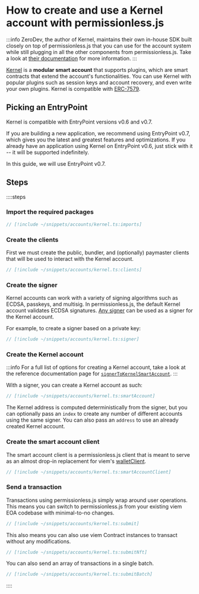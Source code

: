 # How to create and use a Kernel account with permissionless.js

:::info
ZeroDev, the author of Kernel, maintains their own in-house SDK built closely on top of permissionless.js that you can use for the account system while still plugging in all the other components from permissionless.js. Take a look at [their documentation](https://docs.zerodev.app) for more information.
:::

[Kernel](https://github.com/zerodevapp/kernel) is a **modular smart account** that supports plugins, which are smart contracts that extend the account's functionalities.  You can use Kernel with popular plugins such as session keys and account recovery, and even write your own plugins.  Kernel is compatible with [ERC-7579](https://eips.ethereum.org/EIPS/eip-7579).

## Picking an EntryPoint

Kernel is compatible with EntryPoint versions v0.6 and v0.7.

If you are building a new application, we recommend using EntryPoint v0.7, which gives you the latest and greatest features and optimizations. If you already have an application using Kernel on EntryPoint v0.6, just stick with it -- it will be supported indefinitely.

In this guide, we will use EntryPoint v0.7.

## Steps

::::steps

### Import the required packages

```ts
// [!include ~/snippets/accounts/kernel.ts:imports]
```

### Create the clients

First we must create the public, bundler, and (optionally) paymaster clients that will be used to interact with the Kernel account.

```ts
// [!include ~/snippets/accounts/kernel.ts:clients]
```

### Create the signer

Kernel accounts can work with a variety of signing algorithms such as ECDSA, passkeys, and multisig. In permissionless.js, the default Kernel account validates ECDSA signatures. [Any signer](/permissionless/how-to/signers) can be used as a signer for the Kernel account.

For example, to create a signer based on a private key:

```ts
// [!include ~/snippets/accounts/kernel.ts:signer]
```

### Create the Kernel account

:::info
For a full list of options for creating a Kernel account, take a look at the reference documentation page for [`signerToKernelSmartAccount`](/permissionless/reference/accounts/signerToKernelSmartAccount).
:::

With a signer, you can create a Kernel account as such:

```ts
// [!include ~/snippets/accounts/kernel.ts:smartAccount]
```

The Kernel address is computed deterministically from the signer, but you can optionally pass an `index` to create any number of different accounts using the same signer. You can also pass an `address` to use an already created Kernel account.

### Create the smart account client

The smart account client is a permissionless.js client that is meant to serve as an almost drop-in replacement for viem's [walletClient](https://viem.sh/docs/clients/wallet.html).

```ts
// [!include ~/snippets/accounts/kernel.ts:smartAccountClient]
```

### Send a transaction

Transactions using permissionless.js simply wrap around user operations. This means you can switch to permissionless.js from your existing viem EOA codebase with minimal-to-no changes.

```ts
// [!include ~/snippets/accounts/kernel.ts:submit]
```

This also means you can also use viem Contract instances to transact without any modifications.

```ts
// [!include ~/snippets/accounts/kernel.ts:submitNft]
```

You can also send an array of transactions in a single batch.

```ts
// [!include ~/snippets/accounts/kernel.ts:submitBatch]
```

::::
